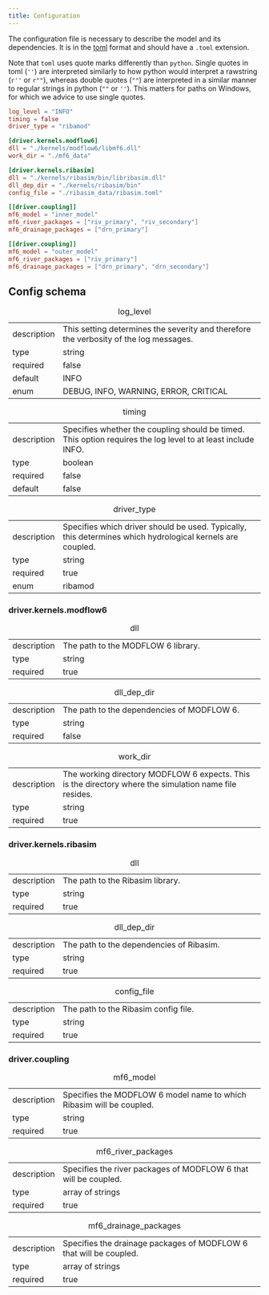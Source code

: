 ```yaml
---
title: Configuration
---
```


The configuration file is necessary to describe the model and its dependencies.
It is in the [toml](https://toml.io/en/) format and should have a `.toml`
extension.

Note that `toml` uses quote marks differently than `python`. Single quotes in
toml (`''`) are interpreted similarly to how python would interpret a rawstring
(`r''` or `r""`), whereas double quotes (`""`) are interpreted in a similar
manner to regular strings in python (`""` or `''`). This matters for paths on
Windows, for which we advice to use single quotes.

```toml
log_level = "INFO"
timing = false
driver_type = "ribamod"

[driver.kernels.modflow6]
dll = "./kernels/modflow6/libmf6.dll"
work_dir = "./mf6_data"

[driver.kernels.ribasim]
dll = "./kernels/ribasim/bin/libribasim.dll"
dll_dep_dir = "./kernels/ribasim/bin"
config_file = "./ribasim_data/ribasim.toml"

[[driver.coupling]]
mf6_model = "inner_model"
mf6_river_packages = ["riv_primary", "riv_secondary"]
mf6_drainage_packages = ["drn_primary"]

[[driver.coupling]]
mf6_model = "outer_model"
mf6_river_packages = ["riv_primary"]
mf6_drainage_packages = ["drn_primary", "drn_secondary"]
```


## Config schema


|               |                                                                                                                      |
|---------------|----------------------------------------------------------------------------------------------------------------------|
| description   | This setting determines the severity and therefore the verbosity of the log messages.                                |
| type          | string                                                                                                               |
| required      | false                                                                                                                |
| default       | INFO                                                                                                                 |
| enum          | DEBUG, INFO, WARNING, ERROR, CRITICAL                                                                                |
: log_level

|               |                                                                                                                      |
|---------------|----------------------------------------------------------------------------------------------------------------------|
| description   | Specifies whether the coupling should be timed. This option requires the log level to at least include INFO.         |
| type          | boolean                                                                                                              |
| required      | false                                                                                                                |
| default       | false                                                                                                                |
: timing

|               |                                                                                                                      |
|---------------|----------------------------------------------------------------------------------------------------------------------|
| description   | Specifies which driver should be used. Typically, this determines which hydrological kernels are coupled.            |
| type          | string                                                                                                               |
| required      | true                                                                                                                 |
| enum          | ribamod                                                                                                              |
: driver_type

### driver.kernels.modflow6

|               |                                                                                                                      |
|---------------|----------------------------------------------------------------------------------------------------------------------|
| description   | The path to the MODFLOW 6 library.                                                                                   |
| type          | string                                                                                                               |
| required      | true                                                                                                                 |
: dll

|               |                                                                                                                      |
|---------------|----------------------------------------------------------------------------------------------------------------------|
| description   | The path to the dependencies of MODFLOW 6.                                                                           |
| type          | string                                                                                                               |
| required      | false                                                                                                                |
: dll_dep_dir

|               |                                                                                                                      |
|---------------|----------------------------------------------------------------------------------------------------------------------|
| description   | The working directory MODFLOW 6 expects. This is the directory where the simulation name file resides.               |
| type          | string                                                                                                               |
| required      | true                                                                                                                 |
: work_dir

### driver.kernels.ribasim

|               |                                                                                                                      |
|---------------|----------------------------------------------------------------------------------------------------------------------|
| description   | The path to the Ribasim library.                                                                                     |
| type          | string                                                                                                               |
| required      | true                                                                                                                 |
: dll

|               |                                                                                                                      |
|---------------|----------------------------------------------------------------------------------------------------------------------|
| description   | The path to the dependencies of Ribasim.                                                                             |
| type          | string                                                                                                               |
| required      | true                                                                                                                |
: dll_dep_dir

|               |                                                                                                                      |
|---------------|----------------------------------------------------------------------------------------------------------------------|
| description   | The path to the Ribasim config file.                                                                                 |
| type          | string                                                                                                               |
| required      | true                                                                                                                 |
: config_file

### driver.coupling


|               |                                                                                                                      |
|---------------|----------------------------------------------------------------------------------------------------------------------|
| description   | Specifies the MODFLOW 6 model name to which Ribasim will be coupled.                                                 |
| type          | string                                                                                                               |
| required      | true                                                                                                                 |
: mf6_model

|               |                                                                                                                      |
|---------------|----------------------------------------------------------------------------------------------------------------------|
| description   | Specifies the river packages of MODFLOW 6 that will be coupled.                                                      |
| type          | array of strings                                                                                                     |
| required      | true                                                                                                                 |
: mf6_river_packages

|               |                                                                                                                      |
|---------------|----------------------------------------------------------------------------------------------------------------------|
| description   | Specifies the drainage packages of MODFLOW 6 that will be coupled.                                                   |
| type          | array of strings                                                                                                     |
| required      | true                                                                                                                 |
: mf6_drainage_packages
